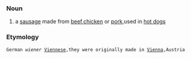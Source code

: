 ===Noun===
#a [[sausage]] made from [[beef]],[[chicken]] or [[pork]],used in [[hot dog]]s
===Etymology===
 German ''wiener'' [[Viennese]],they were originally made in [[Vienna]],Austria